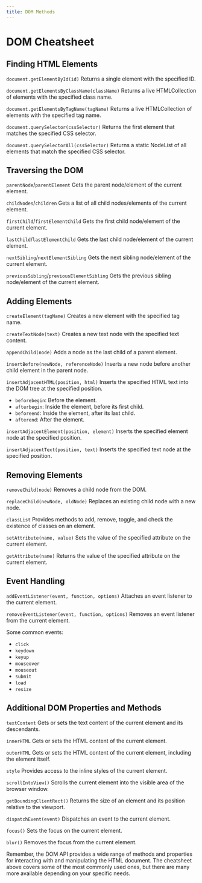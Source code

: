 ```yaml
---
title: DOM Methods
---
```


# DOM Cheatsheet

## Finding HTML Elements

 `document.getElementById(id)` 
Returns a single element with the specified ID.

 `document.getElementsByClassName(className)`
Returns a live HTMLCollection of elements with the specified class name.

 `document.getElementsByTagName(tagName)`
Returns a live HTMLCollection of elements with the specified tag name.

 `document.querySelector(cssSelector)`
Returns the first element that matches the specified CSS selector.

 `document.querySelectorAll(cssSelector)`
Returns a static NodeList of all elements that match the specified CSS selector.

## Traversing the DOM

 `parentNode`/`parentElement`
Gets the parent node/element of the current element.

 `childNodes`/`children` 
Gets a list of all child nodes/elements of the current element.

 `firstChild`/`firstElementChild`
Gets the first child node/element of the current element.

 `lastChild`/`lastElementChild`
Gets the last child node/element of the current element.

 `nextSibling`/`nextElementSibling`
Gets the next sibling node/element of the current element.

 `previousSibling`/`previousElementSibling`
Gets the previous sibling node/element of the current element.

## Adding Elements

 `createElement(tagName)`
Creates a new element with the specified tag name.

 `createTextNode(text)`
Creates a new text node with the specified text content.

 `appendChild(node)`
Adds a node as the last child of a parent element.

 `insertBefore(newNode, referenceNode)`
Inserts a new node before another child element in the parent node.

 `insertAdjacentHTML(position, html)`
Inserts the specified HTML text into the DOM tree at the specified position.

- `beforebegin`: Before the element.
- `afterbegin`: Inside the element, before its first child.
- `beforeend`: Inside the element, after its last child.
- `afterend`: After the element.

 `insertAdjacentElement(position, element)`
Inserts the specified element node at the specified position.

 `insertAdjacentText(position, text)`
Inserts the specified text node at the specified position.

## Removing Elements

 `removeChild(node)`
Removes a child node from the DOM.

 `replaceChild(newNode, oldNode)`
Replaces an existing child node with a new node.

 `classList`
Provides methods to add, remove, toggle, and check the existence of classes on an element.

 `setAttribute(name, value)`
Sets the value of the specified attribute on the current element.

 `getAttribute(name)`
Returns the value of the specified attribute on the current element.

## Event Handling

 `addEventListener(event, function, options)`
Attaches an event listener to the current element.

 `removeEventListener(event, function, options)`
Removes an event listener from the current element.

Some common events:
- `click`
- `keydown`
- `keyup`
- `mouseover`
- `mouseout`
- `submit`
- `load`
- `resize`

## Additional DOM Properties and Methods

 `textContent`
Gets or sets the text content of the current element and its descendants.

 `innerHTML`
Gets or sets the HTML content of the current element.

 `outerHTML`
Gets or sets the HTML content of the current element, including the element itself.

 `style`
Provides access to the inline styles of the current element.

 `scrollIntoView()`
Scrolls the current element into the visible area of the browser window.

 `getBoundingClientRect()`
Returns the size of an element and its position relative to the viewport.

 `dispatchEvent(event)`
Dispatches an event to the current element.

 `focus()`
Sets the focus on the current element.

 `blur()`
Removes the focus from the current element.

Remember, the DOM API provides a wide range of methods and properties for interacting with and manipulating the HTML document. The cheatsheet above covers some of the most commonly used ones, but there are many more available depending on your specific needs.